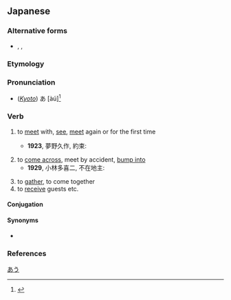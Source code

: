 ==Japanese==

===Alternative forms===
* {{ja-l|逢う}}, {{ja-l|遭う}}, {{ja-l|遇う}}

===Etymology===
{{ja-kanjitab|あ|sort=あう|yomi=kun|alt=逢う, 遭う, 遇う}}
{{rfe|ja}}

===Pronunciation===
{{ja-pron|あう|yomi=k|acc=1|a=Ja-au-meet(see) or fit.ogg}}
{{ja-ojad}}
* (''[[w:Kansai dialect|Kyoto]]'') あ{{overline|う}} [àú]<ref>{{R:Keihankei}}</ref>

===Verb===
{{ja-verb|kyu=會う|あう|hhira=あふ|type=1|tr=intrans}}

# to [[meet]] with, [[see]], [[meet]] again or for the first time
#: {{ja-usex-inline|'''会いたい'''|'''あいたい'''|I miss you|lit=I want to '''meet up''' [with you again]}}
#: {{ja-usex-inline|'''会いたかった'''んだ|'''あいたかった''' ん だ|I wanted to '''see''' [you again]; I'd missed you}}
#: {{ja-usex|[[友%達]]に'''会えなくなる'''|とも%だち に '''あえなくなる'''|to '''become unable to meet with''' one's friends}}
#* '''1923''', 夢野久作, 約束:
#*: {{ja-usex|「ある人が橋の下で友%達に'''会う'''約%束をして待っていた。|「ある ひと が はし の した で とも%だち に '''あう''' やく%そく を して まって いた。|This person had arranged to '''meet''' their friend under a bridge and was waiting for them there.}}
# to [[come across]], meet by accident, [[bump into]]
#* '''1929''', 小林多喜二, 不在地主:
#*: {{ja-usex|「誰とも道で'''会わねば'''ええな。|「だれ と も みち で '''あわねば''' ええ な。|Let's hope you don't '''bump into''' anyone on the road.}}
# to [[gather]], to come together
# to [[receive]] guests etc.

====Conjugation====
{{ja-go-u|あ}}
{{ja-conj-bungo|あ|4-p}}

====Synonyms====
* {{sense|come across}} {{ja-r|出会う|であう}}

{{attention|ja|is there a difference between と会う and に会う? could make a usage note [02:49, 30 July 2018 (UTC)]}}

===References===
<references />

[[Category:ja:JLPT-5|あう]]